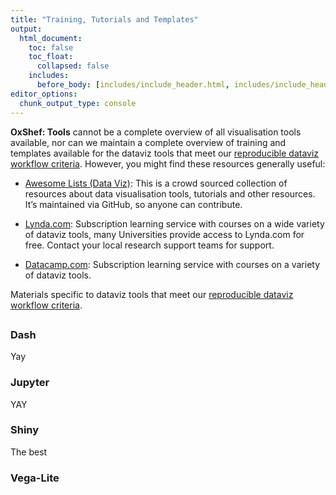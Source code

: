 ```yaml
---
title: "Training, Tutorials and Templates"
output:
  html_document:
    toc: false
    toc_float:
      collapsed: false
    includes:
      before_body: [includes/include_header.html, includes/include_header_navpage.html]
editor_options: 
  chunk_output_type: console
---
```



**OxShef: Tools** cannot be a complete overview of all visualisation tools available, nor can we maintain a complete overview of training and templates available for the dataviz tools that meet our [reproducible dataviz workflow criteria](reproducible-dataviz-workflow.html). However, you might find these resources generally useful:

- [Awesome Lists (Data Viz)](https://github.com/sindresorhus/awesome): This is a crowd sourced collection of resources about data visualisation tools, tutorials and other resources. It's maintained via GitHub, so anyone can contribute.

- [Lynda.com](Lynda.com): Subscription learning service with courses on a wide variety of dataviz tools, many Universities provide access to Lynda.com for free. Contact your local research support teams for support.

- [Datacamp.com](datacamp.com): Subscription learning service with courses on a variety of dataviz tools.

Materials specific to dataviz tools that meet our [reproducible dataviz workflow criteria](reproducible-dataviz-workflow.html).

##  {.tabset}

### Dash

Yay

### Jupyter

YAY

### Shiny

The best

### Vega-Lite